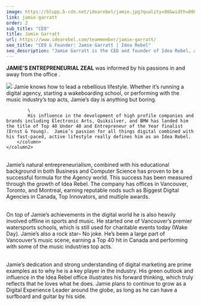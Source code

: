 ```yaml
---
image: https://blupp.b-cdn.net/idearebel/jamie.jpg?quality=80&width=800
link: jamie-garratt
order: 2
sub_title: "CEO"
title: Jamie Garratt
url: https://www.idearebel.com/teammember/jamie-garratt/
seo_title: "CEO & Founder: Jamie Garratt | Idea Rebel"
seo_description: "Jamie Garratt is the CEO and founder of Idea Rebel, a full-service Digital Agency in Vancouver, Toronto & Los Angeles specializing in digital experiences"
---
```



**JAMIE’S ENTREPRENEURIAL ZEAL** was informed by his passions in and away from the office .

<section>
    <column2>
        <column>
            <img
                src={ CDN_LINK + "surf_james_surf.jpg?quality=" + IMAGE_QUALITY + "&width=" + IMAGE_WIDTH }
                alt="Jamie Garratt surfing"
                class="w-full h-full"
            />
        </column>
        <column>
            Jamie knows how to lead a rebellious lifestyle.  Whether it’s running a digital agency, starting a wakeboarding school, or performing with the music industry’s top acts, Jamie’s day is anything but boring.

            \
            His influence in the development of high profile companies and brands including Electronic Arts, Quiksilver, and BMW has landed him the title of Top 40 Under 40 and Entrepreneur of the Year finalist (Ernst & Young).  Jamie’s passion for all things digital combined with his fast-paced, active lifestyle really defines him as an Idea Rebel.
        </column>
    </column2>
</section>

\
Jamie’s natural entrepreneurialism, combined with his educational background in both Business and Computer Science has proven to be a successful formula for the Agency world. This success has been measured through the growth of Idea Rebel. The company has offices in Vancouver, Toronto, and Montreal, earning reputable nods such as Biggest Digital Agencies in Canada, Top Innovators, and multiple awards.

\
On top of Jamie’s achievements in the digital world he is also heavily involved offline in sports and music.  He started one of Vancouver’s premier watersports schools, which is still used for charitable events today (Wake Day).  Jamie’s also a rock star– No joke. He’s been a large part of Vancouver’s music scene, earning a Top 40 hit in Canada and performing with some of the music industries top acts.

\
Jamie’s dedication and strong understanding of digital marketing are prime examples as to why he is a key player in the industry.  His green outlook and influence in the Idea Rebel office illustrates his forward thinking, which truly reflects that he loves what he does.  Jamie plans to continue to grow as a Digital Experience Leader around the globe, as long as he can have a surfboard and guitar by his side.
